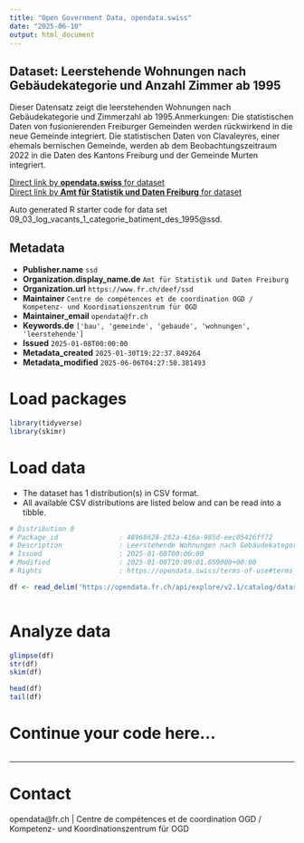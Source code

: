 ```yaml
---
title: "Open Government Data, opendata.swiss"
date: "2025-06-10"
output: html_document
---
```


## Dataset: Leerstehende Wohnungen nach Gebäudekategorie und Anzahl Zimmer ab 1995

Dieser Datensatz zeigt die leerstehenden Wohnungen nach Gebäudekategorie und Zimmerzahl ab 1995.Anmerkungen: Die statistischen Daten von fusionierenden Freiburger Gemeinden werden rückwirkend in die neue Gemeinde integriert. Die statistischen Daten von Clavaleyres, einer ehemals bernischen Gemeinde, werden ab dem Beobachtungszeitraum 2022 in die Daten des Kantons Freiburg und der Gemeinde Murten integriert.

[Direct link by **opendata.swiss** for dataset](https://opendata.swiss/de/dataset/leerstehende-wohnungen-nach-gebaudekategorie-und-anzahl-zimmer-ab-1995)<br>
[Direct link by **Amt für Statistik und Daten Freiburg** for dataset](https://opendata.fr.ch/explore/dataset/09_03_log_vacants_1_categorie_batiment_des_1995/)

Auto generated R starter code for data set 09_03_log_vacants_1_categorie_batiment_des_1995@ssd.

## Metadata

- **Publisher.name** `ssd`
- **Organization.display_name.de** `Amt für Statistik und Daten Freiburg`
- **Organization.url** `https://www.fr.ch/deef/ssd`
- **Maintainer** `Centre de compétences et de coordination OGD / Kompetenz- und Koordinationszentrum für OGD`
- **Maintainer_email** `opendata@fr.ch`
- **Keywords.de** `['bau', 'gemeinde', 'gebaude', 'wohnungen', 'leerstehende']`
- **Issued** `2025-01-08T00:00:00`
- **Metadata_created** `2025-01-30T19:22:37.849264`
- **Metadata_modified** `2025-06-06T04:27:50.381493`


# Load packages

```r

library(tidyverse)
library(skimr)

```

# Load data

-   The dataset has 1 distribution(s) in CSV format.
-   All available CSV distributions are listed below and can be read into a tibble.

```r

# Distribution 0
# Package_id               : 48968628-282a-416a-985d-eec05426ff72
# Description              : Leerstehende Wohnungen nach Gebäudekategorie und Anzahl Zimmer ab 1995 (csv)
# Issued                   : 2025-01-08T00:00:00
# Modified                 : 2025-01-08T10:09:01.659000+00:00
# Rights                   : https://opendata.swiss/terms-of-use#terms_by

df <- read_delim('https://opendata.fr.ch/api/explore/v2.1/catalog/datasets/09_03_log_vacants_1_categorie_batiment_des_1995/exports/csv?use_labels=true')



```

# Analyze data

```r

glimpse(df)
str(df)
skim(df)

head(df)
tail(df)

```

# Continue your code here...

```r

```

------------------------------------------------------------------------

# Contact

opendata@fr.ch | Centre de compétences et de coordination OGD / Kompetenz- und Koordinationszentrum für OGD
